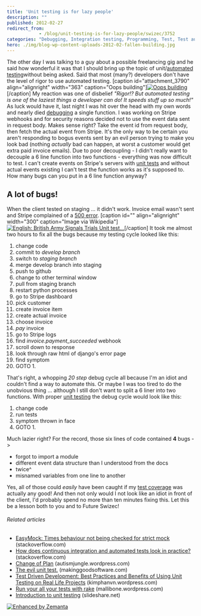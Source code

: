 ```yaml
---
title: 'Unit testing is for lazy people'
description: ""
published: 2012-02-27
redirect_from: 
            - /blog/unit-testing-is-for-lazy-people/swizec/3752
categories: "Debugging, Integration testing, Programming, Test, Test automation, TestUnit, Uncategorized"
hero: ./img/blog-wp-content-uploads-2012-02-fallen-building.jpg
---
```

The other day I was talking to a guy about a possible freelancing gig and he said how wonderful it was that I should bring up the topic of unit/[automated testing](http://en.wikipedia.org/wiki/Test_automation "Test automation")without being asked. Said that most (many?) developers don&#x27;t have the level of rigor to use automated testing. \[caption id=&quot;attachment_3790&quot; align=&quot;alignright&quot; width=&quot;363&quot; caption=&quot;Oops building&quot;][![Oops building](http://swizec.com/blog/wp-content/uploads/2012/02/fallen-building.jpg "Oops building")](./img/blog-wp-content-uploads-2012-02-fallen-building.jpg)\[/caption] My reaction was one of disbelief _&quot;Rigor!? But automated testing is one of the laziest things a developer can do! It speeds stuff up _so_ much!&quot;_ As luck would have it, last night I was hit over the head with my own words and nearly died [debugging](http://en.wikipedia.org/wiki/Debugging "Debugging") a single function. I was working on Stripe webhooks and for security reasons decided not to use the event data sent in request body. Makes sense right? Take the event id from request body, then fetch the actual event from Stripe. It&#x27;s the only way to be certain you aren&#x27;t responding to bogus events sent by an evil person trying to make you look bad (nothing _actually_ bad can happen, at worst a customer would get extra paid invoice emails). Due to poor decoupling - I didn&#x27;t really want to decouple a 6 line function into two functions - everything was now difficult to test. I can&#x27;t create events on Stripe&#x27;s servers with [unit tests](http://en.wikipedia.org/wiki/Unit_testing "Unit testing") and without actual events existing I can&#x27;t test the function works as it&#x27;s supposed to. How many bugs can you put in a 6 line function anyway?

## A lot of bugs!

When the client tested on staging ... it didn&#x27;t work. Invoice email wasn&#x27;t sent and Stripe complained of a [500 error](http://en.wikipedia.org/wiki/List_of_HTTP_status_codes "List of HTTP status codes"). \[caption id=&quot;&quot; align=&quot;alignright&quot; width=&quot;300&quot; caption=&quot;Image via Wikipedia&quot;][![English: British Army Signals Trials Unit test...](./img/blog-wp-content-uploads-2012-02-300px-Army_Camp-sml.jpg "English: British Army Signals Trials Unit test...")](http://commons.wikipedia.org/wiki/File:Army_Camp-sml.JPG)\[/caption] It took me almost two hours to fix all the bugs because my testing cycle looked like this:

1. change code
2. commit to _develop branch_
3. switch to _staging branch_
4. merge develop branch into staging
5. push to github
6. change to other terminal window
7. pull from staging branch
8. restart python processes
9. go to Stripe dashboard
10. pick customer
11. create invoice item
12. create actual invoice
13. choose invoice
14. _pay_ invoice
15. go to Stripe logs
16. find _invoice.payment_succeeded_ webhook
17. scroll down to response
18. look through raw html of django&#x27;s error page
19. find symptom
20. GOTO 1.

That&#x27;s right, a whopping _20 step_ debug cycle all because I&#x27;m an idiot and couldn&#x27;t find a way to automate this. Or maybe I was too tired to do the unobvious thing ... although I still don&#x27;t want to split a 6 liner into two functions. With proper [unit testing](http://en.wikipedia.org/wiki/Unit_testing "Unit testing") the debug cycle would look like this:

1. change code
2. run tests
3. symptom thrown in face
4. GOTO 1.

Much lazier right? For the record, those six lines of code contained **4** bugs -&gt;

- forgot to import a module
- different event data structure than I understood from the docs
- twice^
- misnamed variables from one line to another

Yes, all of those could _easily_ have been caught if my [test coverage](http://en.wikipedia.org/wiki/Fault_coverage "Fault coverage") was actually any good! And then not only would I not look like an idiot in front of the client, I&#x27;d probably spend no more than ten minutes fixing this. Let this be a lesson both to you and to Future Swizec!

###### Related articles

- [EasyMock: Times behaviour not being checked for strict mock](http://stackoverflow.com/questions/9418892/easymock-times-behaviour-not-being-checked-for-strict-mock) (stackoverflow.com)
- [How does continuous integration and automated tests look in practice?](http://stackoverflow.com/questions/8719147/how-do-continuous-integration-and-automated-tests-look-in-practice) (stackoverflow.com)
- [Change of Plan](http://autismjungle.wordpress.com/2012/02/26/change-of-plan/) (autismjungle.wordpress.com)
- [The evil unit test.](http://www.makinggoodsoftware.com/2012/01/27/the-evil-unit-test/) (makinggoodsoftware.com)
- [Test Driven Development: Best Practices and Benefits of Using Unit Testing on Real Life Projects](http://kimphanvn.wordpress.com/2012/02/27/test-driven-development-best-practices-and-benefits-of-using-unit-testing-on-real-life-projects/) (kimphanvn.wordpress.com)
- [Run your all your tests with rake](http://mallibone.wordpress.com/2012/02/14/run-your-tests-with-a-single-command/) (mallibone.wordpress.com)
- [Introduction to unit testing](http://www.slideshare.net/gilzilberfeld/introduction-to-unit-testing-10983708) (slideshare.net)

[![Enhanced by Zemanta](http://img.zemanta.com/zemified_e.png?x-id=140931a7-b24e-4c17-95ae-a9e183cc803b)](http://www.zemanta.com/ "Enhanced by Zemanta")
